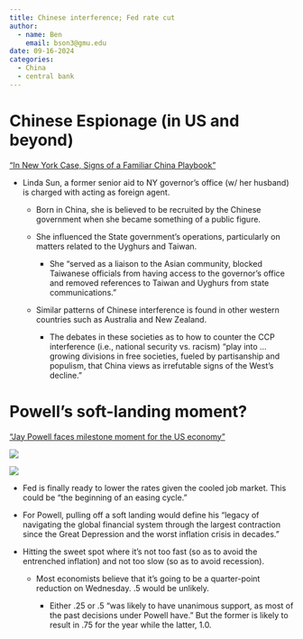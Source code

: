 ```yaml
---
title: Chinese interference; Fed rate cut
author: 
  - name: Ben
    email: bson3@gmu.edu
date: 09-16-2024
categories:
  - China
  - central bank
---
```


# Chinese Espionage (in US and beyond)

["In New York Case, Signs of a Familiar China Playbook"](https://www.nytimes.com/2024/09/16/world/asia/china-linda-sun-interference.html)

-   Linda Sun, a former senior aid to NY governor's office (w/ her husband) is charged with acting as foreign agent.

    -   Born in China, she is believed to be recruited by the Chinese government when she became something of a public figure.

    -   She influenced the State government's operations, particularly on matters related to the Uyghurs and Taiwan.

        -   She "served as a liaison to the Asian community, blocked Taiwanese officials from having access to the governor’s office and removed references to Taiwan and Uyghurs from state communications."

    -   Similar patterns of Chinese interference is found in other western countries such as Australia and New Zealand.

        -   The debates in these societies as to how to counter the CCP interference (i.e., national security vs. racism) "play into ... growing divisions in free societies, fueled by partisanship and populism, that China views as irrefutable signs of the West’s decline."

# Powell's soft-landing moment?

["Jay Powell faces milestone moment for the US economy"](https://www.ft.com/content/3c7235b0-ca7d-4545-81cd-339253017e3f)

![](chart1.png)

![](chart2.png)

-   Fed is finally ready to lower the rates given the cooled job market. This could be "the beginning of an easing cycle."

-   For Powell, pulling off a soft landing would define his "legacy of navigating the global financial system through the largest contraction since the Great Depression and the worst inflation crisis in decades."

-   Hitting the sweet spot where it's not too fast (so as to avoid the entrenched inflation) and not too slow (so as to avoid recession).

    -   Most economists believe that it's going to be a quarter-point reduction on Wednesday. .5 would be unlikely.

        -   Either .25 or .5 "was likely to have unanimous support, as most of the past decisions under Powell have." But the former is likely to result in .75 for the year while the latter, 1.0.
